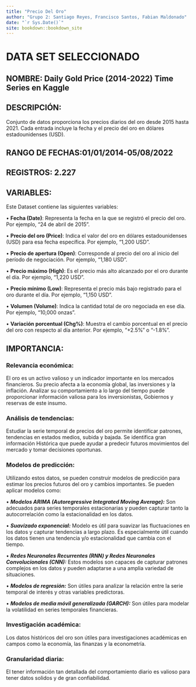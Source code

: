 ```yaml
--- 
title: "Precio Del Oro"
author: "Grupo 2: Santiago Reyes, Francisco Santos, Fabian Maldonado"
date: "`r Sys.Date()`"
site: bookdown::bookdown_site
---
```


# DATA SET SELECCIONADO
## NOMBRE: Daily Gold Price (2014-2022) Time Series en Kaggle

## DESCRIPCIÓN:
Conjunto de datos proporciona los precios diarios del oro desde 2015 hasta 2021. Cada entrada incluye la fecha y el precio del oro en dólares estadounidenses (USD).

## RANGO DE FECHAS:01/01/2014-05/08/2022

## REGISTROS: 2.227

## VARIABLES:
Este Dataset contiene las siguientes variables:  

•	**Fecha (Date)**: Representa la fecha en la que se registró el precio del oro. Por ejemplo, “24 de abril de 2015”.  

•	**Precio del oro (Price)**: Indica el valor del oro en dólares estadounidenses (USD) para esa fecha específica. Por ejemplo, “1,200 USD”.  

•	**Precio de apertura (Open)**: Corresponde al precio del oro al inicio del período de negociación. Por ejemplo, “1,180 USD”.  

•	**Precio máximo (High)**: Es el precio más alto alcanzado por el oro durante el día. Por ejemplo, “1,220 USD”.  

•	**Precio mínimo (Low)**: Representa el precio más bajo registrado para el oro durante el día. Por ejemplo, “1,150 USD”.  

•	**Volumen (Volume)**: Indica la cantidad total de oro negociada en ese día. Por ejemplo, “10,000 onzas”.  

•	**Variación porcentual (Chg%)**: Muestra el cambio porcentual en el precio del oro con respecto al día anterior. Por ejemplo, “+2.5%” o “-1.8%”.  



## IMPORTANCIA:
### **Relevancia económica**: 
El oro es un activo valioso y un indicador importante en los mercados financieros. Su precio afecta a la economía global, las inversiones y la inflación. Analizar su comportamiento a lo largo del tiempo puede proporcionar información valiosa para los inversionistas, Gobiernos y reservas de este insumo. 

### **Análisis de tendencias**: 
Estudiar la serie temporal de precios del oro permite identificar patrones, tendencias en estados medios, subida y bajada. Se identifica gran información Histórica que puede ayudar a predecir futuros movimientos del mercado y tomar decisiones oportunas.

### **Modelos de predicción**: 
Utilizando estos datos, se pueden construir modelos de predicción para estimar los precios futuros del oro y cambios importantes.  Se pueden aplicar modelos como: 

•	***Modelos ARIMA (Autoregressive Integrated Moving Average):*** Son adecuados para series temporales estacionarias y pueden capturar tanto la autocorrelación como la estacionalidad en los datos.  

•	***Suavizado exponencial:*** Modelo es útil para suavizar las fluctuaciones en los datos y capturar tendencias a largo plazo. Es especialmente útil cuando los datos tienen una tendencia y/o estacionalidad que cambia con el tiempo.  

•	***Redes Neuronales Recurrentes (RNN) y Redes Neuronales Convolucionales (CNN):*** Estos modelos son capaces de capturar patrones complejos en los datos y pueden adaptarse a una amplia variedad de situaciones.  

•	***Modelos de regresión:*** Son útiles para analizar la relación entre la serie temporal de interés y otras variables predictoras.  

•	***Modelos de media móvil generalizada (GARCH):*** Son útiles para modelar la volatilidad en series temporales financieras.  


### **Investigación académica**: 
Los datos históricos del oro son útiles para investigaciones académicas en campos como la economía, las finanzas y la econometría.

### **Granularidad diaria**: 
El tener información tan detallada del comportamiento diario es valioso para tener datos solidos y de gran confiabilidad.
